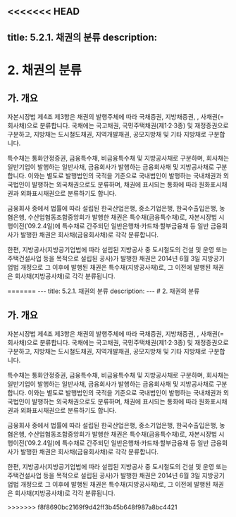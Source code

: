 <<<<<<< HEAD
---
title: 5.2.1. 채권의 분류
description:
---
# 2. 채권의 분류

## 가. 개요

자본시장법 제4조 제3항은 채권의 발행주체에 따라 국채증권, 지방채증권, <GTooltip label="특수채증권" desc="법률에 따라 직접 설립된 법인이 발행한 채권"/>, 사채권(=회사채)으로 분류합니다. 국채에는 국고채권, 국민주택채권(제1·2·3종) 및 재정증권으로 구분하고, 지방채는 도시철도채권, 지역개발채권, 공모지방채 및 기타 지방채로 구분합니다.

특수채는 통화안정증권, 금융특수채, 비금융특수채 및 지방공사채로 구분하며, 회사채는 일반기업이 발행하는 일반사채, 금융회사가 발행하는 금융회사채 및 지방공사채로 구분합니다. 이와는 별도로 발행법인의 국적을 기준으로 국내법인이 발행하는 국내채권과 외국법인이 발행하는 외국채권으로도 분류하며, 채권에 표시되는 통화에 따라 원화표시채권과 외화표시채권으로 분류하기도 합니다. 

금융회사 중에서 법률에 따라 설립된 한국산업은행, 중소기업은행, 한국수출입은행, 농협은행, 수산업협동조합중앙회가 발행한 채권은 특수채(금융특수채)로, 자본시장법 시행이전(ʼ09.2.4일)에 특수채로 간주되던 일반은행채·카드채·할부금융채 등 일반 금융회사가 발행한 채권은 회사채(금융회사채)<GTooltipIcon desc="회사채로 재분류된 채권(금융회사채)：은행법에 따라 발행한 은행채권, 여신전문금융업법에 따라 여신전문금융회사가 발행한 채권, 자본시장법 제340조에 따라 종합금융회사가 발행한 채권, 주택저당채권유동화회사법에 따라 주택저당채권유동화회사가 발행한 채권, 자본시장법 제329조에 따라 증권금융회사가 발행한 채권, 기타 금융채권" severity="info"/>로 각각 분류합니다. 

한편, 지방공사(지방공기업법에 따라 설립된 지방공사 중 도시철도의 건설 및 운영 또는 주택건설사업 등을 목적으로 설립된 공사)가 발행한 채권은 2014년 6월 3일 지방공기업법 개정<GTooltipIcon desc="도시철도의 건설 및 운영 또는 주택건설사업 등을 목적으로 설립된 공사가 발행하는 채권에 대하여 「자본시장과 금융투자업에 관한 법률」을 적용할 때에는 같은 법 제4조 제3항에 따른 특수채증권으로 간주함(지방공기업법 제68조 제7항). 지방공기업 개정 전에는 자본시장법 시행(‘09.02.04) 이전에 발행된 지방공사채의 경우 특수채로, 그 이후에 발행된 경우 회사채로 각각 간주해 옴" severity="info"/>으로 그 이후에 발행된 채권은 특수채(지방공사채)로, 그 이전에 발행된 채권은 회사채(지방공사채)로 각각 분류됩니다.

<GCallout title="채권의 분류 체계" severity="warn">
<GCenterImg src="/bm/520_1_tab.jpg" width="550"/>
</GCallout>
=======
---
title: 5.2.1. 채권의 분류
description:
---
# 2. 채권의 분류

## 가. 개요

자본시장법 제4조 제3항은 채권의 발행주체에 따라 국채증권, 지방채증권, <GTooltip label="특수채증권" desc="법률에 따라 직접 설립된 법인이 발행한 채권"/>, 사채권(=회사채)으로 분류합니다. 국채에는 국고채권, 국민주택채권(제1·2·3종) 및 재정증권으로 구분하고, 지방채는 도시철도채권, 지역개발채권, 공모지방채 및 기타 지방채로 구분합니다.

특수채는 통화안정증권, 금융특수채, 비금융특수채 및 지방공사채로 구분하며, 회사채는 일반기업이 발행하는 일반사채, 금융회사가 발행하는 금융회사채 및 지방공사채로 구분합니다. 이와는 별도로 발행법인의 국적을 기준으로 국내법인이 발행하는 국내채권과 외국법인이 발행하는 외국채권으로도 분류하며, 채권에 표시되는 통화에 따라 원화표시채권과 외화표시채권으로 분류하기도 합니다. 

금융회사 중에서 법률에 따라 설립된 한국산업은행, 중소기업은행, 한국수출입은행, 농협은행, 수산업협동조합중앙회가 발행한 채권은 특수채(금융특수채)로, 자본시장법 시행이전(ʼ09.2.4일)에 특수채로 간주되던 일반은행채·카드채·할부금융채 등 일반 금융회사가 발행한 채권은 회사채(금융회사채)<GTooltipIcon desc="회사채로 재분류된 채권(금융회사채)：은행법에 따라 발행한 은행채권, 여신전문금융업법에 따라 여신전문금융회사가 발행한 채권, 자본시장법 제340조에 따라 종합금융회사가 발행한 채권, 주택저당채권유동화회사법에 따라 주택저당채권유동화회사가 발행한 채권, 자본시장법 제329조에 따라 증권금융회사가 발행한 채권, 기타 금융채권" severity="info"/>로 각각 분류합니다. 

한편, 지방공사(지방공기업법에 따라 설립된 지방공사 중 도시철도의 건설 및 운영 또는 주택건설사업 등을 목적으로 설립된 공사)가 발행한 채권은 2014년 6월 3일 지방공기업법 개정<GTooltipIcon desc="도시철도의 건설 및 운영 또는 주택건설사업 등을 목적으로 설립된 공사가 발행하는 채권에 대하여 「자본시장과 금융투자업에 관한 법률」을 적용할 때에는 같은 법 제4조 제3항에 따른 특수채증권으로 간주함(지방공기업법 제68조 제7항). 지방공기업 개정 전에는 자본시장법 시행(‘09.02.04) 이전에 발행된 지방공사채의 경우 특수채로, 그 이후에 발행된 경우 회사채로 각각 간주해 옴" severity="info"/>으로 그 이후에 발행된 채권은 특수채(지방공사채)로, 그 이전에 발행된 채권은 회사채(지방공사채)로 각각 분류됩니다.

<GCallout title="채권의 분류 체계" severity="warn">
<GCenterImg src="/bm/520_1_tab.jpg" width="550"/>
</GCallout>
>>>>>>> f8f8690bc2169f9d42ff3b45b648f987a8bc4421
